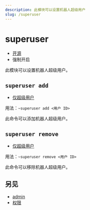 ```yaml
---
description: 此模块可以设置机器人超级用户
slug: /superuser
---
```


# superuser

-   [开源](help/faq#为什么有些模块没有开源)
-   强制开启

此模块可以设置机器人超级用户。

## `superuser add`

-   [仅超级用户](permissions)

用法：`~superuser add <用户 ID>`

此命令可以添加机器人超级用户。

## `superuser remove`

-   [仅超级用户](permissions)

用法：`~superuser remove <用户 ID>`

此命令可以移除机器人超级用户。

## 另见

-   [admin](admin)
-   [权限](permissions)
